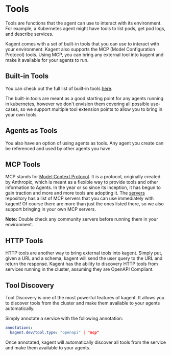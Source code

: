 # Tools

Tools are functions that the agent can use to interact with its environment. For example, a Kubernetes agent might have tools to list pods, get pod logs, and describe services.

Kagent comes with a set of built-in tools that you can use to interact with your environment. Kagent also supports the MCP (Model Configuration Protocol) tools. Using MCP, you can bring any external tool into kagent and make it available for your agents to run.

## Built-in Tools

You can check out the full list of built-in tools [here](/tools).

The built-in tools are meant as a good starting point for any agents running in kubernetes, however we don't envision them covering all possible use-cases, so we support multiple tool extension points to allow you to bring in your own tools.

## Agents as Tools

You also have an option of using agents as tools. Any agent you create can be referenced and used by other agents you have.

## MCP Tools

MCP stands for [Model Context Protocol](https://modelcontextprotocol.io/introduction). It is a protocol, originally created by Anthropic, which is meant as a flexible way to provide tools and other information to Agents. In the year or so since its inception, it has begun to gain traction and more and more tools are adopting it. The [servers](https://github.com/modelcontextprotocol/servers) repository has a list of MCP servers that you can use immediately with kagent! Of course there are more than just the ones listed there, so we also support bringing in your own MCP servers.

**Note:** Double check any community servers before running them in your environment.

## HTTP Tools

HTTP tools are another way to bring external tools into kagent. Simply put, given a URL and a schema, kagent will send the user query to the URL and return the response. Kagent has the ability to discovery HTTP tools from services running in the cluster, assuming they are OpenAPI Compliant.

## Tool Discovery

Tool Discovery is one of the most powerful features of kagent. It allows you to discover tools from the cluster and make them available to your agents automatically. 

Simply annotate a service with the following annotation:

```yaml
annotations:
  kagent.dev/tool.type: "openapi" | "mcp"
```

Once annotated, kagent will automatically discover all tools from the service and make them available to your agents.
